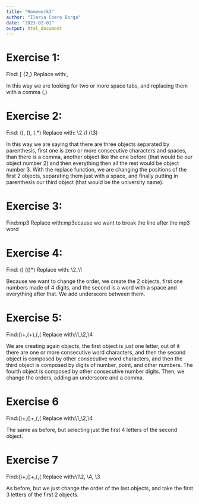 ```yaml
---
title: "Homework3"
author: "Ilaria Coero Borga"
date: "2023-02-01"
output: html_document
---
```

# Exercise 1: 
Find: [ \t]{2,}
Replace with:,

In this way we are looking for two or more space tabs, and replacing them with a comma (,)

# Exercise 2: 
Find: (\w*\s*), (\w*\s*), (.*)
Replace with: \2 \1 \(\3\)

In this way we are saying that there are three objects separated by parenthesis, first one is zero or more consecutive characters and spaces, than there is a comma, another object like the one before (that would be our object number 2) and then everything then all the rest would be object number 3. With the replace function, we are changing the positions of the first 2 objects, separating them just with a space, and finally putting in parenthesis our third object (that would be the university name). 

# Exercise 3:
Find:mp3 
Replace with:mp3\r

Because we want to break the line after the mp3 word 

# Exercise 4: 

Find: (\d{4}) ((\w*\s*)*)
Replace with: \2\_\1

Because we want to change the order, we create the 2 objects, first one numbers made of 4 digits, and the second is a word with a space and everything after that. We add underscore between them. 

# Exercise 5: 

Find:(\w)\w+,(\w+),(\d*.\d*),(\d*)
Replace with:\1_\2,\4

We are creating again objects, the first object is just one letter, out of it there are one or more consecutive word characters, and then the second object is composed by other consecutive word characters, and then the third object is composed by digits of number, point, and other numbers. The fourth object is composed by other consecutive number digits. Then, we change the orders, adding an underscore and a comma. 

# Exercise 6 

Find:(\w)\w+,(\w{4})\w+,(\d*.\d*),(\d*)
Replace with:\1_\2,\4

The same as before, but selecting just the first 4 letters of the second object. 

# Exercise 7 

Find:(\w{3})\w+,(\w{3})\w+,(\d*.\d*),(\d*)
Replace with:\1\2, \4, \3

As before, but we just change the order of the last objects, and take the first 3 letters of the first 2 objects. 